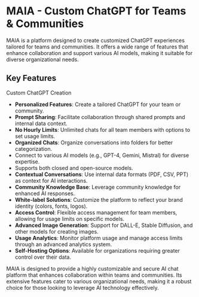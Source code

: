 # MAIA - Custom ChatGPT for Teams & Communities

MAIA is a platform designed to create customized ChatGPT experiences tailored for teams and communities. It offers a wide range of features that enhance collaboration and support various AI models, making it suitable for diverse organizational needs.

## Key Features

Custom ChatGPT Creation
- **Personalized Features**: Create a tailored ChatGPT for your team or community.
- **Prompt Sharing**: Facilitate collaboration through shared prompts and internal data context.
- **No Hourly Limits**: Unlimited chats for all team members with options to set usage limits.
- **Organized Chats**: Organize conversations into folders for better categorization.
- Connect to various AI models (e.g., GPT-4, Gemini, Mistral) for diverse expertise.
- Supports both closed and open-source models.
- **Contextual Conversations**: Use internal data formats (PDF, CSV, PPT) as context for AI interactions.
- **Community Knowledge Base**: Leverage community knowledge for enhanced AI responses.
- **White-label Solutions**: Customize the platform to reflect your brand identity (colors, fonts, logos).
- **Access Control**: Flexible access management for team members, allowing for usage limits on specific models.
- **Advanced Image Generation**: Support for DALL-E, Stable Diffusion, and other models for creating images.
- **Usage Analytics**: Monitor platform usage and manage access limits through an advanced analytics system.
- **Self-Hosting Options**: Available for organizations requiring greater control over their data.

MAIA is designed to provide a highly customizable and secure AI chat platform that enhances collaboration within teams and communities. Its extensive features cater to various organizational needs, making it a robust choice for those looking to leverage AI technology effectively.



